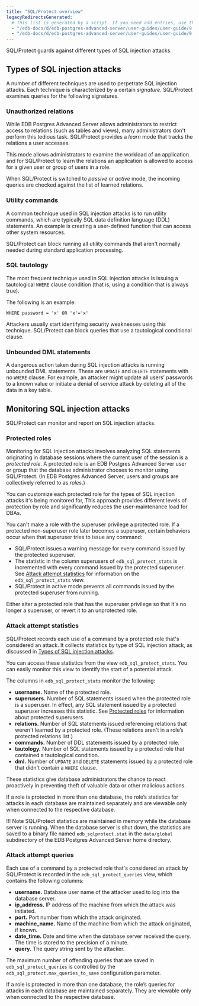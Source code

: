 ```yaml
---
title: "SQL/Protect overview"
legacyRedirectsGenerated:
  # This list is generated by a script. If you need add entries, use the `legacyRedirects` key.
  - "/edb-docs/d/edb-postgres-advanced-server/user-guides/user-guide/9.6/EDB_Postgres_Advanced_Server_Guide.1.28.html"
  - "/edb-docs/d/edb-postgres-advanced-server/user-guides/user-guide/9.5/EDB_Postgres_Enterprise_Guide.1.073.html"
---
```


<div id="sql_protect_overview" class="registered_link"></div>

SQL/Protect guards against different types of SQL injection attacks.

## Types of SQL injection attacks

A number of different techniques are used to perpetrate SQL injection attacks. Each technique is characterized by a certain *signature*. SQL/Protect examines queries for the following signatures.

### Unauthorized relations

While EDB Postgres Advanced Server allows administrators to restrict access to relations (such as tables and views), many administrators don't perform this tedious task. SQL/Protect provides a *learn* mode that tracks the relations a user accesses.

This mode allows administrators to examine the workload of an application and for SQL/Protect to learn the relations an application is allowed to access for a given user or group of users in a role.

When SQL/Protect is switched to *passive* or *active* mode, the incoming queries are checked against the list of learned relations.

### Utility commands

A common technique used in SQL injection attacks is to run utility commands, which are typically SQL data definition language (DDL) statements. An example is creating a user-defined function that can access other system resources.

SQL/Protect can block running all utility commands that aren't normally needed during standard application processing.

### SQL tautology

The most frequent technique used in SQL injection attacks is issuing a tautological `WHERE` clause condition (that is, using a condition that is always true).

The following is an example:

 `WHERE password = 'x' OR 'x'='x'`

Attackers usually start identifying security weaknesses using this technique. SQL/Protect can block queries that use a tautological conditional clause.

### Unbounded DML statements

A dangerous action taken during SQL injection attacks is running unbounded DML statements. These are `UPDATE` and `DELETE` statements with no `WHERE` clause. For example, an attacker might update all users’ passwords to a known value or initiate a denial of service attack by deleting all of the data in a key table.

## Monitoring SQL injection attacks

SQL/Protect can monitor and report on SQL injection attacks.

### Protected roles

Monitoring for SQL injection attacks involves analyzing SQL statements originating in database sessions where the current user of the session is a *protected role*. A protected role is an EDB Postgres Advanced Server user or group that the database administrator chooses to monitor using SQL/Protect. (In EDB Postgres Advanced Server, users and groups are collectively referred to as *roles*.)

You can customize each protected role for the types of SQL injection attacks it's being monitored for, This approach provides different levels of protection by role and significantly reduces the user-maintenance load for DBAs.

You can't make a role with the superuser privilege a protected role. If a protected non-superuser role later becomes a superuser, certain behaviors occur when that superuser tries to issue any command:

-   SQL/Protect issues a warning message for every command issued by the protected superuser.
-   The statistic in the column superusers of `edb_sql_protect_stats` is incremented with every command issued by the protected superuser. See [Attack attempt statistics](#attack-attempt-statistics) for information on the `edb_sql_protect_stats` view.
-   SQL/Protect in active mode prevents all commands issued by the protected superuser from running.

Either alter a protected role that has the superuser privilege so that it's no longer a superuser, or revert it to an unprotected role.

### Attack attempt statistics

SQL/Protect records each use of a command by a protected role that's considered an attack. It collects statistics by type of SQL injection attack, as discussed in [Types of SQL injection attacks](#types-of-injection-attacks).

You can access these statistics from the view `edb_sql_protect_stats`. You can easily monitor this view to identify the start of a potential attack.

The columns in `edb_sql_protect_stats` monitor the following:

-   **username.** Name of the protected role.
-   **superusers.** Number of SQL statements issued when the protected role is a superuser. In effect, any SQL statement issued by a protected superuser increases this statistic. See [Protected roles](#protected-roles) for information about protected superusers.
-   **relations.** Number of SQL statements issued referencing relations that weren't learned by a protected role. (These relations aren't in a role’s protected relations list.)
-   **commands.** Number of DDL statements issued by a protected role.
-   **tautology.** Number of SQL statements issued by a protected role that contained a tautological condition.
-   **dml.** Number of `UPDATE` and `DELETE` statements issued by a protected role that didn't contain a `WHERE` clause.

These statistics give database administrators the chance to react proactively in preventing theft of valuable data or other malicious actions.

If a role is protected in more than one database, the role’s statistics for attacks in each database are maintained separately and are viewable only when connected to the respective database.

!!! Note
    SQL/Protect statistics are maintained in memory while the database server is running. When the database server is shut down, the statistics are saved to a binary file named `edb_sqlprotect.stat` in the `data/global` subdirectory of the EDB Postgres Advanced Server home directory.

### Attack attempt queries

Each use of a command by a protected role that's considered an attack by SQL/Protect is recorded in the `edb_sql_protect_queries` view, which contains the following columns:

-   **username.** Database user name of the attacker used to log into the database server.
-   **ip_address.** IP address of the machine from which the attack was initiated.
-   **port.** Port number from which the attack originated.
-   **machine_name.** Name of the machine from which the attack originated, if known.
-   **date_time.** Date and time when the database server received the query. The time is stored to the precision of a minute.
-   **query.** The query string sent by the attacker.

The maximum number of offending queries that are saved in `edb_sql_protect_queries` is controlled by the `edb_sql_protect.max_queries_to_save` configuration parameter.

If a role is protected in more than one database, the role’s queries for attacks in each database are maintained separately. They are viewable only when connected to the respective database.

